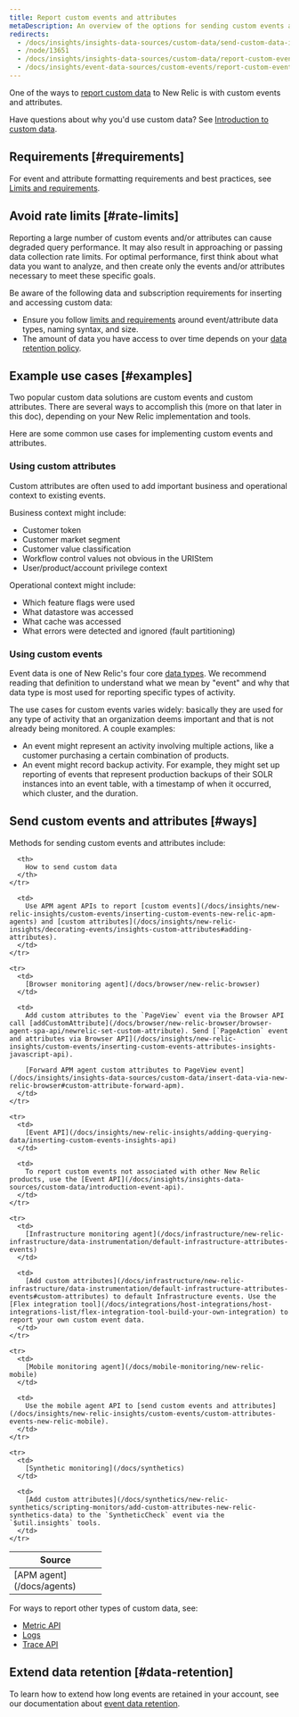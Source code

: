 ```yaml
---
title: Report custom events and attributes
metaDescription: An overview of the options for sending custom events and attributes to New Relic.
redirects:
  - /docs/insights/insights-data-sources/custom-data/send-custom-data-insights
  - /node/13651
  - /docs/insights/insights-data-sources/custom-data/report-custom-event-data
  - /docs/insights/event-data-sources/custom-events/report-custom-event-data
---
```


One of the ways to [report custom data](/docs/telemetry-data-platform/custom-data/intro-custom-data) to New Relic is with custom events and attributes. 

Have questions about why you'd use custom data? See [Introduction to custom data](https://docs.newrelic.com/docs/telemetry-data-platform/custom-data/intro-custom-data).

## Requirements [#requirements]

For event and attribute formatting requirements and best practices, see [Limits and requirements](https://docs.newrelic.com/docs/telemetry-data-platform/custom-data/custom-events/data-requirements-limits-custom-event-data). 

## Avoid rate limits [#rate-limits]

Reporting a large number of custom events and/or attributes can cause degraded query performance. It may also result in approaching or passing data collection rate limits. For optimal performance, first think about what data you want to analyze, and then create only the events and/or attributes necessary to meet these specific goals.

Be aware of the following data and subscription requirements for inserting and accessing custom data:

* Ensure you follow [limits and requirements](/docs/insights/insights-data-sources/custom-data/data-requirements) around event/attribute data types, naming syntax, and size.
* The amount of data you have access to over time depends on your [data retention policy](/docs/insights/use-insights-ui/manage-account-data/insights-data-retention).

## Example use cases [#examples]

Two popular custom data solutions are custom events and custom attributes. There are several ways to accomplish this (more on that later in this doc), depending on your New Relic implementation and tools. 

Here are some common use cases for implementing custom events and attributes. 

### Using custom attributes 

Custom attributes are often used to add important business and operational context to existing events. 

Business context might include: 

* Customer token
* Customer market segment
* Customer value classification
* Workflow control values not obvious in the URIStem
* User/product/account privilege context


Operational context might include: 

* Which feature flags were used
* What datastore was accessed
* What cache was accessed
* What errors were detected and ignored (fault partitioning)

### Using custom events 

Event data is one of New Relic's four core [data types](/docs/telemetry-data-platform/ingest-manage-data/understand-data/new-relic-data-types/#event-data). We recommend reading that definition to understand what we mean by "event" and why that data type is most used for reporting specific types of activity. 

The use cases for custom events varies widely: basically they are used for any type of activity that an organization deems important and that is not already being monitored. A couple examples:  

* An event might represent an activity involving multiple actions, like a customer purchasing a certain combination of products. 
* An event might record backup activity. For example, they might set up reporting of events that represent production backups of their SOLR instances into an event table, with a timestamp of when it occurred, which cluster, and the duration.

## Send custom events and attributes [#ways]

Methods for sending custom events and attributes include:

<table>
  <thead>
    <tr>
      <th width="150px">
        Source
      </th>

      <th>
        How to send custom data
      </th>
    </tr>
  </thead>

  <tbody>
    <tr>
      <td>
        [APM agent](/docs/agents)
      </td>

      <td>
        Use APM agent APIs to report [custom events](/docs/insights/new-relic-insights/custom-events/inserting-custom-events-new-relic-apm-agents) and [custom attributes](/docs/insights/new-relic-insights/decorating-events/insights-custom-attributes#adding-attributes).
      </td>
    </tr>

    <tr>
      <td>
        [Browser monitoring agent](/docs/browser/new-relic-browser)
      </td>

      <td>
        Add custom attributes to the `PageView` event via the Browser API call [addCustomAttribute](/docs/browser/new-relic-browser/browser-agent-spa-api/newrelic-set-custom-attribute). Send [`PageAction` event and attributes via Browser API](/docs/insights/new-relic-insights/custom-events/inserting-custom-events-attributes-insights-javascript-api).

        [Forward APM agent custom attributes to PageView event](/docs/insights/insights-data-sources/custom-data/insert-data-via-new-relic-browser#custom-attribute-forward-apm).
      </td>
    </tr>

    <tr>
      <td>
        [Event API](/docs/insights/new-relic-insights/adding-querying-data/inserting-custom-events-insights-api)
      </td>

      <td>
        To report custom events not associated with other New Relic products, use the [Event API](/docs/insights/insights-data-sources/custom-data/introduction-event-api).
      </td>
    </tr>

    <tr>
      <td>
        [Infrastructure monitoring agent](/docs/infrastructure/new-relic-infrastructure/data-instrumentation/default-infrastructure-attributes-events)
      </td>

      <td>
        [Add custom attributes](/docs/infrastructure/new-relic-infrastructure/data-instrumentation/default-infrastructure-attributes-events#custom-attributes) to default Infrastructure events. Use the [Flex integration tool](/docs/integrations/host-integrations/host-integrations-list/flex-integration-tool-build-your-own-integration) to report your own custom event data.
      </td>
    </tr>

    <tr>
      <td>
        [Mobile monitoring agent](/docs/mobile-monitoring/new-relic-mobile)
      </td>

      <td>
        Use the mobile agent API to [send custom events and attributes](/docs/insights/new-relic-insights/custom-events/custom-attributes-events-new-relic-mobile).
      </td>
    </tr>

    <tr>
      <td>
        [Synthetic monitoring](/docs/synthetics)
      </td>

      <td>
        [Add custom attributes](/docs/synthetics/new-relic-synthetics/scripting-monitors/add-custom-attributes-new-relic-synthetics-data) to the `SyntheticCheck` event via the `$util.insights` tools.
      </td>
    </tr>
  </tbody>
</table>

For ways to report other types of custom data, see:

* [Metric API](/docs/data-ingest-apis/get-data-new-relic/metric-api/introduction-metric-api)
* [Logs](/docs/logs/new-relic-logs/get-started/introduction-new-relic-logs)
* [Trace API](/docs/understand-dependencies/distributed-tracing/trace-api/introduction-trace-api)

## Extend data retention [#data-retention]

To learn how to extend how long events are retained in your account, see our documentation about [event data retention](/docs/insights/use-insights-ui/manage-account-data/insights-data-retention).
